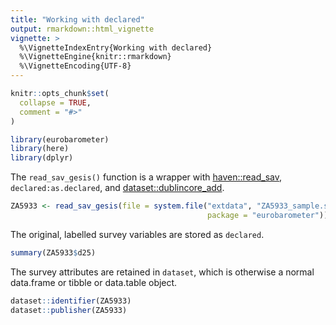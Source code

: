 ```yaml
---
title: "Working with declared"
output: rmarkdown::html_vignette
vignette: >
  %\VignetteIndexEntry{Working with declared}
  %\VignetteEngine{knitr::rmarkdown}
  %\VignetteEncoding{UTF-8}
---
```


```r
knitr::opts_chunk$set(
  collapse = TRUE,
  comment = "#>"
)
```

```r
library(eurobarometer)
library(here)
library(dplyr)
```


The `read_sav_gesis()` function is a wrapper with [haven::read_sav](https://haven.tidyverse.org/reference/read_spss.html),  `declared:as.declared`, and [dataset::dublincore_add](https://dataset.dataobservatory.eu/reference/dublincore.html).


```r
ZA5933 <- read_sav_gesis(file = system.file("extdata", "ZA5933_sample.sav", 
                                            package = "eurobarometer"))
```

The original, labelled survey variables are stored as `declared`.

```r
summary(ZA5933$d25)
```
The survey attributes are retained in `dataset`, which is otherwise a normal data.frame or tibble or data.table object.

```r
dataset::identifier(ZA5933)
dataset::publisher(ZA5933)
```




